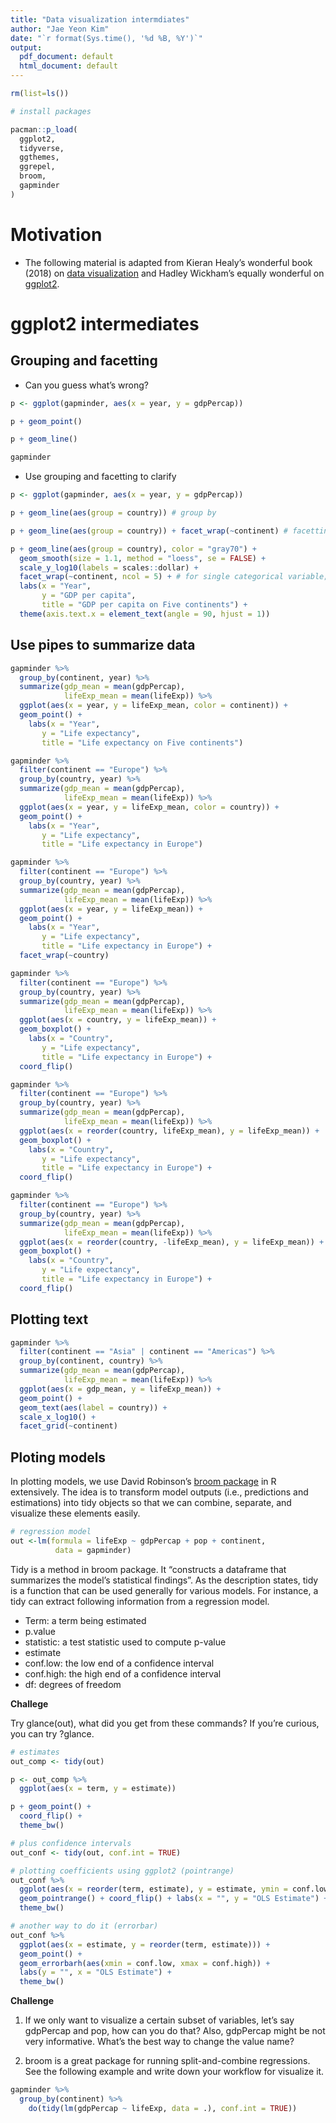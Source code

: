```yaml
---
title: "Data visualization intermdiates"
author: "Jae Yeon Kim"
date: "`r format(Sys.time(), '%d %B, %Y')`"
output:
  pdf_document: default
  html_document: default
---
```


```r
rm(list=ls())

# install packages 

pacman::p_load(
  ggplot2, 
  tidyverse,
  ggthemes,
  ggrepel,
  broom,
  gapminder
)

```

# Motivation 

- The following material is adapted from Kieran Healy's wonderful book (2018) on [data visualization](https://socviz.co/) and Hadley Wickham's equally wonderful on [ggplot2](https://link.springer.com/content/pdf/10.1007%2F978-0-387-98141-3.pdf). 

# ggplot2 intermediates 

## Grouping and facetting 

- Can you guess what's wrong?

```r

p <- ggplot(gapminder, aes(x = year, y = gdpPercap)) 

p + geom_point()

p + geom_line() 
```

```r
gapminder
```

- Use grouping and facetting to clarify 

```r
p <- ggplot(gapminder, aes(x = year, y = gdpPercap)) 

p + geom_line(aes(group = country)) # group by 

p + geom_line(aes(group = country)) + facet_wrap(~continent) # facetting 

p + geom_line(aes(group = country), color = "gray70") +
  geom_smooth(size = 1.1, method = "loess", se = FALSE) +
  scale_y_log10(labels = scales::dollar) +
  facet_wrap(~continent, ncol = 5) + # for single categorical variable; for multiple categorical variables use facet_grid()
  labs(x = "Year",
       y = "GDP per capita",
       title = "GDP per capita on Five continents") +
  theme(axis.text.x = element_text(angle = 90, hjust = 1))
```

## Use pipes to summarize data

```r

gapminder %>%
  group_by(continent, year) %>%
  summarize(gdp_mean = mean(gdpPercap),
            lifeExp_mean = mean(lifeExp)) %>%
  ggplot(aes(x = year, y = lifeExp_mean, color = continent)) +
  geom_point() +
    labs(x = "Year",
       y = "Life expectancy",
       title = "Life expectancy on Five continents")

gapminder %>%
  filter(continent == "Europe") %>%
  group_by(country, year) %>%
  summarize(gdp_mean = mean(gdpPercap),
            lifeExp_mean = mean(lifeExp)) %>%
  ggplot(aes(x = year, y = lifeExp_mean, color = country)) +
  geom_point() +
    labs(x = "Year",
       y = "Life expectancy",
       title = "Life expectancy in Europe")

gapminder %>%
  filter(continent == "Europe") %>%
  group_by(country, year) %>%
  summarize(gdp_mean = mean(gdpPercap),
            lifeExp_mean = mean(lifeExp)) %>%
  ggplot(aes(x = year, y = lifeExp_mean)) +
  geom_point() +
    labs(x = "Year",
       y = "Life expectancy",
       title = "Life expectancy in Europe") +
  facet_wrap(~country)

```

```r
gapminder %>%
  filter(continent == "Europe") %>%
  group_by(country, year) %>%
  summarize(gdp_mean = mean(gdpPercap),
            lifeExp_mean = mean(lifeExp)) %>%
  ggplot(aes(x = country, y = lifeExp_mean)) +
  geom_boxplot() +
    labs(x = "Country",
       y = "Life expectancy",
       title = "Life expectancy in Europe") +
  coord_flip()

gapminder %>%
  filter(continent == "Europe") %>%
  group_by(country, year) %>%
  summarize(gdp_mean = mean(gdpPercap),
            lifeExp_mean = mean(lifeExp)) %>%
  ggplot(aes(x = reorder(country, lifeExp_mean), y = lifeExp_mean)) +
  geom_boxplot() +
    labs(x = "Country",
       y = "Life expectancy",
       title = "Life expectancy in Europe") +
  coord_flip()

gapminder %>%
  filter(continent == "Europe") %>%
  group_by(country, year) %>%
  summarize(gdp_mean = mean(gdpPercap),
            lifeExp_mean = mean(lifeExp)) %>%
  ggplot(aes(x = reorder(country, -lifeExp_mean), y = lifeExp_mean)) +
  geom_boxplot() +
    labs(x = "Country",
       y = "Life expectancy",
       title = "Life expectancy in Europe") +
  coord_flip()
```

## Plotting text

```r
gapminder %>%
  filter(continent == "Asia" | continent == "Americas") %>%
  group_by(continent, country) %>%
  summarize(gdp_mean = mean(gdpPercap),
            lifeExp_mean = mean(lifeExp)) %>%
  ggplot(aes(x = gdp_mean, y = lifeExp_mean)) +
  geom_point() +
  geom_text(aes(label = country)) +
  scale_x_log10() +
  facet_grid(~continent)
```

## Ploting models 

In plotting models, we use David Robinson's [broom package](https://cran.r-project.org/web/packages/broom/vignettes/broom.html) in R extensively. The idea is to transform model outputs (i.e., predictions and estimations) into tidy objects so that we can combine, separate, and visualize these elements easily. 

```r

# regression model
out <-lm(formula = lifeExp ~ gdpPercap + pop + continent, 
          data = gapminder)
```

Tidy is a method in broom package. It "constructs a dataframe that summarizes the model's statistical findings". As the description states, tidy is a function that can be used generally for various models. For instance, a tidy can extract following information from a regression model.

- Term: a term being estimated 
- p.value
- statistic: a test statistic used to compute p-value
- estimate 
- conf.low: the low end of a confidence interval 
- conf.high: the high end of a confidence interval
- df: degrees of freedom

**Challege**

Try glance(out), what did you get from these commands? If you're curious, you can try ?glance.

```r
# estimates 
out_comp <- tidy(out)

p <- out_comp %>%
  ggplot(aes(x = term, y = estimate))

p + geom_point() +
  coord_flip() +
  theme_bw()
```

```r
# plus confidence intervals 
out_conf <- tidy(out, conf.int = TRUE)

# plotting coefficients using ggplot2 (pointrange)
out_conf %>%
  ggplot(aes(x = reorder(term, estimate), y = estimate, ymin = conf.low, ymax = conf.high)) +
  geom_pointrange() + coord_flip() + labs(x = "", y = "OLS Estimate") +
  theme_bw()

# another way to do it (errorbar)
out_conf %>%
  ggplot(aes(x = estimate, y = reorder(term, estimate))) +
  geom_point() + 
  geom_errorbarh(aes(xmin = conf.low, xmax = conf.high)) +
  labs(y = "", x = "OLS Estimate") +
  theme_bw()
```

**Challenge**

1. If we only want to visualize a certain subset of variables, let's say gdpPercap and pop, how can you do that? Also, gdpPercap might be not very informative. What's the best way to change the value name?

2. broom is a great package for running split-and-combine regressions. See the following example and write down your workflow for visualize it.


```r
gapminder %>%
  group_by(continent) %>%
    do(tidy(lm(gdpPercap ~ lifeExp, data = .), conf.int = TRUE))

```

